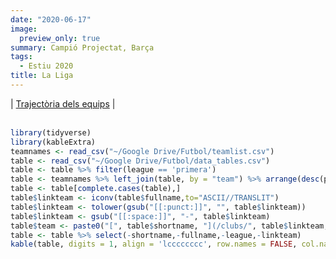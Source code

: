 ```yaml
---
date: "2020-06-17"
image:
  preview_only: true
summary: Campió Projectat, Barça
tags:
  - Estiu 2020
title: La Liga
---
```

 | [Trajectòria dels equips](/competicions/la-liga-trajectoria/) |
<br>
<br>
```r
library(tidyverse)
library(kableExtra)
teamnames <- read_csv("~/Google Drive/Futbol/teamlist.csv")
table <- read_csv("~/Google Drive/Futbol/data_tables.csv")
table <- table %>% filter(league == 'primera')
table <- teamnames %>% left_join(table, by = "team") %>% arrange(desc(proj.points))
table <- table[complete.cases(table),]
table$linkteam <- iconv(table$fullname,to="ASCII//TRANSLIT")
table$linkteam <- tolower(gsub("[[:punct:]]", "", table$linkteam))
table$linkteam <- gsub("[[:space:]]", "-", table$linkteam)
table$team <- paste0("[", table$shortname, "](/clubs/", table$linkteam,"-",table$league,")")
table <- table %>% select(-shortname,-fullname,-league,-linkteam)
kable(table, digits = 1, align = 'lcccccccc', row.names = FALSE, col.names = c('Club', 'Punts', 'GD', 'Campió', 'UCL', 'Europa', 'Descens', 'Favor', 'Contra')) %>% add_header_above(c('Projecció de la Classificació' = 1, 'Final' = 2, 'Probabilitat (%)' = 4, 'xGols' = 2)) %>% column_spec(1, bold = T) %>% column_spec(3, border_right = T) %>% column_spec(7, border_right = T)
```

